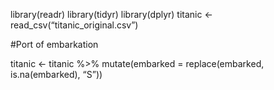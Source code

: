 library(readr)
library(tidyr)
library(dplyr)
titanic <- read_csv("titanic_original.csv")

#Port of embarkation

titanic <- titanic %>% mutate(embarked = replace(embarked, is.na(embarked), "S"))